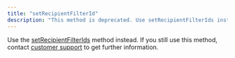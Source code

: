 ```yaml
---
title: "setRecipientFilterId"
description: "This method is deprecated. Use setRecipientFilterIds instead."
---
```


Use the [setRecipientFilterIds](/optimizely-campaign/docs/setrecipientfilterids) method instead. If you still use this method, contact [customer support](/cdn-cgi/l/email-protection#65161015150a1711250a15110c080c1f00091c4b060a08) to get further information.